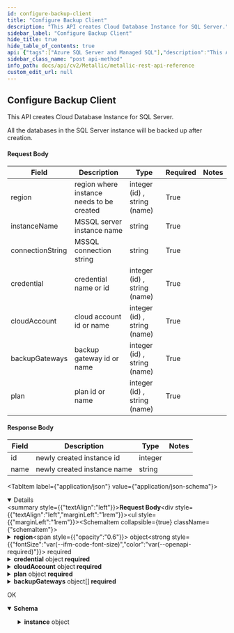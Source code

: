 ```yaml
---
id: configure-backup-client
title: "Configure Backup Client"
description: "This API creates Cloud Database Instance for SQL Server."
sidebar_label: "Configure Backup Client"
hide_title: true
hide_table_of_contents: true
api: {"tags":["Azure SQL Server and Managed SQL"],"description":"This API creates Cloud Database Instance for SQL Server.\n\nAll the databases in the SQL Server instance will be backed up after creation.\n\n#### Request Body\n\n| **Field** | **Description** | **Type** | **Required** | **Notes** |\n| --- | --- | --- | --- | --- |\n| region | region where instance needs to be created | integer (id) , string (name) | True |  |\n| instanceName | MSSQL server instance name | string | True |  |\n| connectionString | MSSQL connection string | string | True |  |\n| credential | credential name or id | integer (id) , string (name) | True |  |\n| cloudAccount | cloud account id or name | integer (id) , string (name) | True |  |\n| backupGateways | backup gateway id or name | integer (id) , string (name) | True |  |\n| plan | plan id or name | integer (id) , string (name) | True |  |\n\n#### Response Body\n\n| **Field** | **Description** | **Type** | **Notes** |\n| --- | --- | --- | --- |\n| id | newly created instance id | integer |  |\n| name | newly created instance name | string |  |","operationId":"ConfigureBackupClient","parameters":[],"responses":{"200":{"description":"OK","content":{"application/json;charset=utf-8":{"schema":{"allOf":[{"title":"ConfigureBackupClient","required":["instance"],"type":"object","properties":{"instance":{"title":"Instance2","required":["id","name"],"type":"object","properties":{"id":{"type":"integer","format":"int32"},"name":{"type":"string"}},"example":{"id":1752,"name":"SQL API [eastus]"}}},"example":{"instance":{"name":"sqlami-eastus.0b6ca3d85c3b.database.windows.net","id":1748}}},{"example":{"instance":{"name":"sqlami-eastus.0b6ca3d85c3b.database.windows.net","id":1748}}}]},"example":{"instance":{"name":"sqlami-eastus.0b6ca3d85c3b.database.windows.net","id":1748}}}}}},"deprecated":false,"requestBody":{"content":{"application/json":{"schema":{"type":"object","x-examples":{"Example 1":{"region":{"id":9},"instanceName":"sqlami-eastus.xxx.database.windows.net","connectionString":"xxxxt","credential":{"id":357,"name":"xxx"},"cloudAccount":{"id":2038,"name":"atest_msslq"},"plan":{"id":1638},"backupGateways":[{"id":1935,"name":"SQLEastUS-SSMS-2e5fcf76-ab51-415d-8b45-b4460a2ee142"}]}},"properties":{"region":{"type":"object","description":"region where instance needs to be created","properties":{"id":{"type":"integer"},"name":{"type":"string"}}},"instanceName":{"type":"string","description":"MSSQL server instance name\t"},"connectionString":{"type":"string","description":"MSSQL connection string\t"},"credential":{"type":"object","description":"credential name or id\t","properties":{"id":{"type":"integer"},"name":{"type":"string"}}},"cloudAccount":{"type":"object","description":"cloud account id or name\t","properties":{"id":{"type":"integer"},"name":{"type":"string"}}},"plan":{"type":"object","description":"plan id or name\t","properties":{"id":{"type":"integer"},"name":{"type":"string"}}},"backupGateways":{"type":"array","description":"backup gateway id or name\t","items":{"type":"object","properties":{"id":{"type":"integer"},"name":{"type":"string"}}}}},"required":["region","instanceName","connectionString","credential","cloudAccount","plan","backupGateways"]},"examples":{"Configure Backup Client MSSQL":{"value":{"region":{"id":9},"instanceName":"sqlami-eastus.xxx.database.windows.net","connectionString":"xxxxt","credential":{"id":357,"name":"xxx"},"cloudAccount":{"id":2038,"name":"atest_msslq"},"plan":{"id":1638},"backupGateways":[{"id":1935,"name":"SQLEastUS-SSMS-2e5fcf76-ab51-415d-8b45-b4460a2ee142"}]}}}}}},"method":"post","path":"/core/azuredb/mssql/instance","servers":[{"url":"https://api.metallic.io/api/v1","variables":{}}],"security":[{"bearer":[]}],"securitySchemes":{"bearer":{"type":"http","scheme":"bearer"}},"jsonRequestBodyExample":{"region":{"id":0,"name":"string"},"instanceName":"string","connectionString":"string","credential":{"id":0,"name":"string"},"cloudAccount":{"id":0,"name":"string"},"plan":{"id":0,"name":"string"},"backupGateways":[{"id":0,"name":"string"}]},"info":{"title":"Metallic REST API Reference","description":"This API documentation covers all the APIs exposed by metallic for all the partner customers as well as standalone customers.\n\n> Invoke Authentication - `/api/v1/authenticate` API using `username` and `password` provided by metallic to obtain `authToken`. All subsequent requests should pass `authToken` obtained as `Bearer token` as part of `Authorization` header.\n\n> Contact Metallic Customer support for any further assistance.\n\n## HTTP Codes\n\nFollowing are the generic HTTP codes returned by APIs. These HTTP codes are not documented again at each API level to improve the overall documentation readability.\n\n| **HTTP Error Code** | **Description** |\n| --- | --- |\n| 200 | OK - Success |\n| 201 | Created - Record created successfully |\n| 204 | Success No Content -Usually returned for DELETE operation response. |\n| 400 | Bad Request - Correct the request and resubmit. |\n| 401 | Unauthorized - Authentication Failed. User credentials are incorrect or authToken is incorrect/expired. |\n| 403 | Forbidden - Logged in user does not have permission to requested API. |\n| 404 | Not Found - No records found matching the request. |\n| 409 | Conflict - In case of business errors where resource can not be created/updated due to conflict. |\n| 429 | Too Many Requests - API invocation quota exceeded. |\n| 500 | Internal Server Error - Unexpected error from server. Something went wrong on server. |","contact":{},"version":"1.0"},"postman":{"name":"Configure Backup Client","description":{"content":"This API creates Cloud Database Instance for SQL Server.\n\nAll the databases in the SQL Server instance will be backed up after creation.\n\n#### Request Body\n\n| **Field** | **Description** | **Type** | **Required** | **Notes** |\n| --- | --- | --- | --- | --- |\n| region | region where instance needs to be created | integer (id) , string (name) | True |  |\n| instanceName | MSSQL server instance name | string | True |  |\n| connectionString | MSSQL connection string | string | True |  |\n| credential | credential name or id | integer (id) , string (name) | True |  |\n| cloudAccount | cloud account id or name | integer (id) , string (name) | True |  |\n| backupGateways | backup gateway id or name | integer (id) , string (name) | True |  |\n| plan | plan id or name | integer (id) , string (name) | True |  |\n\n#### Response Body\n\n| **Field** | **Description** | **Type** | **Notes** |\n| --- | --- | --- | --- |\n| id | newly created instance id | integer |  |\n| name | newly created instance name | string |  |","type":"text/plain"},"url":{"path":["core","azuredb","mssql","instance"],"host":["{{baseUrl}}"],"query":[],"variable":[]},"header":[{"key":"Content-Type","value":"application/json"},{"key":"Accept","value":"application/json;charset=utf-8"}],"method":"POST","body":{"mode":"raw","raw":"\"\"","options":{"raw":{"language":"json"}}}}}
sidebar_class_name: "post api-method"
info_path: docs/api/cv2/Metallic/metallic-rest-api-reference
custom_edit_url: null
---
```



## Configure Backup Client



This API creates Cloud Database Instance for SQL Server.

All the databases in the SQL Server instance will be backed up after creation.

#### Request Body

| **Field** | **Description** | **Type** | **Required** | **Notes** |
| --- | --- | --- | --- | --- |
| region | region where instance needs to be created | integer (id) , string (name) | True |  |
| instanceName | MSSQL server instance name | string | True |  |
| connectionString | MSSQL connection string | string | True |  |
| credential | credential name or id | integer (id) , string (name) | True |  |
| cloudAccount | cloud account id or name | integer (id) , string (name) | True |  |
| backupGateways | backup gateway id or name | integer (id) , string (name) | True |  |
| plan | plan id or name | integer (id) , string (name) | True |  |

#### Response Body

| **Field** | **Description** | **Type** | **Notes** |
| --- | --- | --- | --- |
| id | newly created instance id | integer |  |
| name | newly created instance name | string |  |

<MimeTabs><TabItem label={"application/json"} value={"application/json-schema"}><details style={{}} data-collapsed={false} open={true}><summary style={{"textAlign":"left"}}><strong>Request Body</strong></summary><div style={{"textAlign":"left","marginLeft":"1rem"}}></div><ul style={{"marginLeft":"1rem"}}><SchemaItem collapsible={true} className={"schemaItem"}><details style={{}}><summary style={{}}><strong>region</strong><span style={{"opacity":"0.6"}}> object</span><strong style={{"fontSize":"var(--ifm-code-font-size)","color":"var(--openapi-required)"}}> required</strong></summary><div style={{"marginLeft":"1rem"}}><div style={{"marginTop":".5rem","marginBottom":".5rem"}}>

region where instance needs to be created

</div><SchemaItem collapsible={false} name={"id"} required={false} deprecated={undefined} schemaDescription={undefined} schemaName={"integer"} qualifierMessage={undefined} defaultValue={undefined}></SchemaItem><SchemaItem collapsible={false} name={"name"} required={false} deprecated={undefined} schemaDescription={undefined} schemaName={"string"} qualifierMessage={undefined} defaultValue={undefined}></SchemaItem></div></details></SchemaItem><SchemaItem collapsible={false} name={"instanceName"} required={true} deprecated={undefined} schemaDescription={"MSSQL server instance name\t"} schemaName={"string"} qualifierMessage={undefined} defaultValue={undefined}></SchemaItem><SchemaItem collapsible={false} name={"connectionString"} required={true} deprecated={undefined} schemaDescription={"MSSQL connection string\t"} schemaName={"string"} qualifierMessage={undefined} defaultValue={undefined}></SchemaItem><SchemaItem collapsible={true} className={"schemaItem"}><details style={{}}><summary style={{}}><strong>credential</strong><span style={{"opacity":"0.6"}}> object</span><strong style={{"fontSize":"var(--ifm-code-font-size)","color":"var(--openapi-required)"}}> required</strong></summary><div style={{"marginLeft":"1rem"}}><div style={{"marginTop":".5rem","marginBottom":".5rem"}}>

credential name or id	

</div><SchemaItem collapsible={false} name={"id"} required={false} deprecated={undefined} schemaDescription={undefined} schemaName={"integer"} qualifierMessage={undefined} defaultValue={undefined}></SchemaItem><SchemaItem collapsible={false} name={"name"} required={false} deprecated={undefined} schemaDescription={undefined} schemaName={"string"} qualifierMessage={undefined} defaultValue={undefined}></SchemaItem></div></details></SchemaItem><SchemaItem collapsible={true} className={"schemaItem"}><details style={{}}><summary style={{}}><strong>cloudAccount</strong><span style={{"opacity":"0.6"}}> object</span><strong style={{"fontSize":"var(--ifm-code-font-size)","color":"var(--openapi-required)"}}> required</strong></summary><div style={{"marginLeft":"1rem"}}><div style={{"marginTop":".5rem","marginBottom":".5rem"}}>

cloud account id or name	

</div><SchemaItem collapsible={false} name={"id"} required={false} deprecated={undefined} schemaDescription={undefined} schemaName={"integer"} qualifierMessage={undefined} defaultValue={undefined}></SchemaItem><SchemaItem collapsible={false} name={"name"} required={false} deprecated={undefined} schemaDescription={undefined} schemaName={"string"} qualifierMessage={undefined} defaultValue={undefined}></SchemaItem></div></details></SchemaItem><SchemaItem collapsible={true} className={"schemaItem"}><details style={{}}><summary style={{}}><strong>plan</strong><span style={{"opacity":"0.6"}}> object</span><strong style={{"fontSize":"var(--ifm-code-font-size)","color":"var(--openapi-required)"}}> required</strong></summary><div style={{"marginLeft":"1rem"}}><div style={{"marginTop":".5rem","marginBottom":".5rem"}}>

plan id or name	

</div><SchemaItem collapsible={false} name={"id"} required={false} deprecated={undefined} schemaDescription={undefined} schemaName={"integer"} qualifierMessage={undefined} defaultValue={undefined}></SchemaItem><SchemaItem collapsible={false} name={"name"} required={false} deprecated={undefined} schemaDescription={undefined} schemaName={"string"} qualifierMessage={undefined} defaultValue={undefined}></SchemaItem></div></details></SchemaItem><SchemaItem collapsible={true} className={"schemaItem"}><details style={{}}><summary style={{}}><strong>backupGateways</strong><span style={{"opacity":"0.6"}}> object[]</span><strong style={{"fontSize":"var(--ifm-code-font-size)","color":"var(--openapi-required)"}}> required</strong></summary><div style={{"marginLeft":"1rem"}}><div style={{"marginTop":".5rem","marginBottom":".5rem"}}>

backup gateway id or name	

</div><SchemaItem collapsible={false} name={"id"} required={false} deprecated={undefined} schemaDescription={undefined} schemaName={"integer"} qualifierMessage={undefined} defaultValue={undefined}></SchemaItem><SchemaItem collapsible={false} name={"name"} required={false} deprecated={undefined} schemaDescription={undefined} schemaName={"string"} qualifierMessage={undefined} defaultValue={undefined}></SchemaItem></div></details></SchemaItem></ul></details></TabItem></MimeTabs><div><ApiTabs><TabItem label={"200"} value={"200"}><div>

OK

</div><div><MimeTabs schemaType={"response"}><TabItem label={"application/json;charset=utf-8"} value={"application/json;charset=utf-8"}><SchemaTabs><TabItem label={"Schema"} value={"Schema"}><details style={{}} data-collapsed={false} open={true}><summary style={{"textAlign":"left"}}><strong>Schema</strong></summary><div style={{"textAlign":"left","marginLeft":"1rem"}}></div><ul style={{"marginLeft":"1rem"}}><SchemaItem collapsible={true} className={"schemaItem"}><details style={{}}><summary style={{}}><strong>instance</strong><span style={{"opacity":"0.6"}}> object</span></summary><div style={{"marginLeft":"1rem"}}><SchemaItem collapsible={false} name={"id"} required={false} deprecated={undefined} schemaDescription={undefined} schemaName={"int32"} qualifierMessage={undefined} defaultValue={undefined}></SchemaItem><SchemaItem collapsible={false} name={"name"} required={false} deprecated={undefined} schemaDescription={undefined} schemaName={"string"} qualifierMessage={undefined} defaultValue={undefined}></SchemaItem></div></details></SchemaItem></ul></details></TabItem><TabItem label={"Example (from schema)"} value={"Example (from schema)"}><ResponseSamples responseExample={"{\n  \"instance\": {\n    \"name\": \"sqlami-eastus.0b6ca3d85c3b.database.windows.net\",\n    \"id\": 1748\n  }\n}"} language={"json"}></ResponseSamples></TabItem><TabItem label={"Example"} value={"Example"}><ResponseSamples responseExample={"{\n  \"instance\": {\n    \"name\": \"sqlami-eastus.0b6ca3d85c3b.database.windows.net\",\n    \"id\": 1748\n  }\n}"} language={"shell"}></ResponseSamples></TabItem></SchemaTabs></TabItem></MimeTabs></div></TabItem></ApiTabs></div>
      